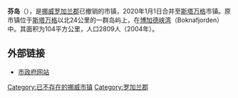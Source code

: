 {{Infobox kommune
| name               = 芬島
| image_skyline      = Ombo.jpg
| native_name        =
| native_name_lang   =
| other_name         =
| official_name      = Finnøy
| idnumber           = 1141
| county             = 羅加蘭郡
| official_county    = Rogaland
| district           = 里菲爾克
| capital            = 于達貝格
| demonym            = Finnøying
| language           = [[新挪威語|新挪威語]]
| coatofarms         = Finnøy komm.svg
| munwebpage         = www.finnoy.kommune.no
| mayor              = Kjell Nes
| mayor_party        = [[基督徒人民黨_(挪威)|基督徒人民黨]]
| mayor_as_of        = 2008
| area_rank          = 382
| area_total_km2      = 104
| area_land_km2       = 103
| area_water_percent  = 0.03
| population_as_of   = 2004
| population_rank    = 285
| population_total   = 2809
| populationpercent  = 0.06
| population_density_km2= 27
| population_increase= 0.0
| latd = 59 | latm = 9 | lats = 53 | longd = 5 | longm = 49 | longs = 46
| utm_zone = 32V | utm_northing = 6562718 | utm_easting = 0318773 | geo_cat = adm2nd
}}
'''芬岛'''（{{lang-no|Finnøy}}），是[[挪威|挪威]][[罗加兰郡|罗加兰郡]]已撤销的市镇，2020年1月1日合并至[[斯塔万格|斯塔万格]]市镇。原市镇位于[[斯塔万格|斯塔万格]]以北24公里的一群岛屿上，在[[博加德峡湾|博加德峡湾]]（Boknafjorden）中。其面积为104平方公里，人口2809人（2004年）。

== 外部链接 ==
* [http://www.finnoy.kommune.no 市政府网站] {{Wayback|url=http://www.finnoy.kommune.no/ |date=20200715124317 }}

[[Category:已不存在的挪威市镇|Category:已不存在的挪威市镇]]
[[Category:罗加兰郡|Category:罗加兰郡]]
